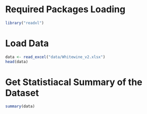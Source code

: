 # Required Packages Loading

```r
library("readxl")
```

# Load Data

```r
data <- read_excel("data/Whitewine_v2.xlsx")
head(data)
```

# Get Statistiacal Summary of the Dataset

```r
summary(data)
```

```r

```

